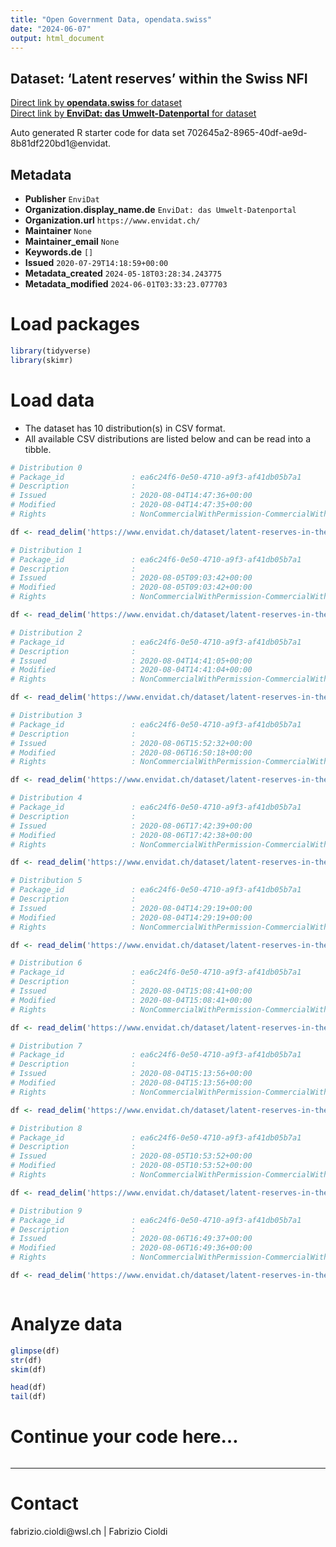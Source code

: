 ```yaml
---
title: "Open Government Data, opendata.swiss"
date: "2024-06-07"
output: html_document
---
```


## Dataset: 'Latent reserves' within the Swiss NFI



[Direct link by **opendata.swiss** for dataset](https://opendata.swiss/de/dataset/latent-reserves-within-the-swiss-nfi)<br>
[Direct link by **EnviDat: das Umwelt-Datenportal** for dataset](https://www.envidat.ch/#/metadata/latent-reserves-in-the-swiss-nfi)

Auto generated R starter code for data set 702645a2-8965-40df-ae9d-8b81df220bd1@envidat.

## Metadata

- **Publisher** `EnviDat`
- **Organization.display_name.de** `EnviDat: das Umwelt-Datenportal`
- **Organization.url** `https://www.envidat.ch/`
- **Maintainer** `None`
- **Maintainer_email** `None`
- **Keywords.de** `[]`
- **Issued** `2020-07-29T14:18:59+00:00`
- **Metadata_created** `2024-05-18T03:28:34.243775`
- **Metadata_modified** `2024-06-01T03:33:23.077703`


# Load packages

```r

library(tidyverse)
library(skimr)

```

# Load data

-   The dataset has 10 distribution(s) in CSV format.
-   All available CSV distributions are listed below and can be read into a tibble.

```r

# Distribution 0
# Package_id               : ea6c24f6-0e50-4710-a9f3-af41db05b7a1
# Description              : 
# Issued                   : 2020-08-04T14:47:36+00:00
# Modified                 : 2020-08-04T14:47:35+00:00
# Rights                   : NonCommercialWithPermission-CommercialWithPermission-ReferenceRequired

df <- read_delim('https://www.envidat.ch/dataset/latent-reserves-in-the-swiss-nfi/resource/c9ce4b0e-a00a-4a96-811c-99dd23d2f9a5')

# Distribution 1
# Package_id               : ea6c24f6-0e50-4710-a9f3-af41db05b7a1
# Description              : 
# Issued                   : 2020-08-05T09:03:42+00:00
# Modified                 : 2020-08-05T09:03:42+00:00
# Rights                   : NonCommercialWithPermission-CommercialWithPermission-ReferenceRequired

df <- read_delim('https://www.envidat.ch/dataset/latent-reserves-in-the-swiss-nfi/resource/4adfbe81-302b-4654-a07c-87827098b257')

# Distribution 2
# Package_id               : ea6c24f6-0e50-4710-a9f3-af41db05b7a1
# Description              : 
# Issued                   : 2020-08-04T14:41:05+00:00
# Modified                 : 2020-08-04T14:41:04+00:00
# Rights                   : NonCommercialWithPermission-CommercialWithPermission-ReferenceRequired

df <- read_delim('https://www.envidat.ch/dataset/latent-reserves-in-the-swiss-nfi/resource/744ed206-605b-43a0-a560-bd0f27777735')

# Distribution 3
# Package_id               : ea6c24f6-0e50-4710-a9f3-af41db05b7a1
# Description              : 
# Issued                   : 2020-08-06T15:52:32+00:00
# Modified                 : 2020-08-06T16:50:18+00:00
# Rights                   : NonCommercialWithPermission-CommercialWithPermission-ReferenceRequired

df <- read_delim('https://www.envidat.ch/dataset/latent-reserves-in-the-swiss-nfi/resource/3ce25df8-138f-4abd-a2da-4afea2df26c1')

# Distribution 4
# Package_id               : ea6c24f6-0e50-4710-a9f3-af41db05b7a1
# Description              : 
# Issued                   : 2020-08-06T17:42:39+00:00
# Modified                 : 2020-08-06T17:42:38+00:00
# Rights                   : NonCommercialWithPermission-CommercialWithPermission-ReferenceRequired

df <- read_delim('https://www.envidat.ch/dataset/latent-reserves-in-the-swiss-nfi/resource/5e3cd66f-bc2f-49ce-b300-0468eeee420c')

# Distribution 5
# Package_id               : ea6c24f6-0e50-4710-a9f3-af41db05b7a1
# Description              : 
# Issued                   : 2020-08-04T14:29:19+00:00
# Modified                 : 2020-08-04T14:29:19+00:00
# Rights                   : NonCommercialWithPermission-CommercialWithPermission-ReferenceRequired

df <- read_delim('https://www.envidat.ch/dataset/latent-reserves-in-the-swiss-nfi/resource/d40bae83-10d7-4545-80f0-29d6d138571e')

# Distribution 6
# Package_id               : ea6c24f6-0e50-4710-a9f3-af41db05b7a1
# Description              : 
# Issued                   : 2020-08-04T15:08:41+00:00
# Modified                 : 2020-08-04T15:08:41+00:00
# Rights                   : NonCommercialWithPermission-CommercialWithPermission-ReferenceRequired

df <- read_delim('https://www.envidat.ch/dataset/latent-reserves-in-the-swiss-nfi/resource/322cf1b9-04b6-4c9f-8060-83341a2719cf')

# Distribution 7
# Package_id               : ea6c24f6-0e50-4710-a9f3-af41db05b7a1
# Description              : 
# Issued                   : 2020-08-04T15:13:56+00:00
# Modified                 : 2020-08-04T15:13:56+00:00
# Rights                   : NonCommercialWithPermission-CommercialWithPermission-ReferenceRequired

df <- read_delim('https://www.envidat.ch/dataset/latent-reserves-in-the-swiss-nfi/resource/c01ebb60-0184-4392-a562-4c3555e901fb')

# Distribution 8
# Package_id               : ea6c24f6-0e50-4710-a9f3-af41db05b7a1
# Description              : 
# Issued                   : 2020-08-05T10:53:52+00:00
# Modified                 : 2020-08-05T10:53:52+00:00
# Rights                   : NonCommercialWithPermission-CommercialWithPermission-ReferenceRequired

df <- read_delim('https://www.envidat.ch/dataset/latent-reserves-in-the-swiss-nfi/resource/24e1a8c9-6380-432a-8a0b-ca979da75b2d')

# Distribution 9
# Package_id               : ea6c24f6-0e50-4710-a9f3-af41db05b7a1
# Description              : 
# Issued                   : 2020-08-06T16:49:37+00:00
# Modified                 : 2020-08-06T16:49:36+00:00
# Rights                   : NonCommercialWithPermission-CommercialWithPermission-ReferenceRequired

df <- read_delim('https://www.envidat.ch/dataset/latent-reserves-in-the-swiss-nfi/resource/1bb1a8e4-0581-451e-b9bf-1dbbac120f4a')



```

# Analyze data

```r

glimpse(df)
str(df)
skim(df)

head(df)
tail(df)

```

# Continue your code here...

```r

```

------------------------------------------------------------------------

# Contact

fabrizio.cioldi@wsl.ch | Fabrizio Cioldi
